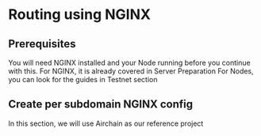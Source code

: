 
# Routing using NGINX

## Prerequisites

You will need NGINX installed and your Node running before you continue with this.
For NGINX, it is already covered in <Link href="/guide/api-rpc/server-preperation">Server Preparation</Link>
For Nodes, you can look for the guides in <Link href="/testnet">Testnet section</Link>

## Create per subdomain NGINX config

In this section, we will use <Link href="/pages/testnet/airchain" style="text-decoration: underline; color: green">Airchain</Link> as our reference project